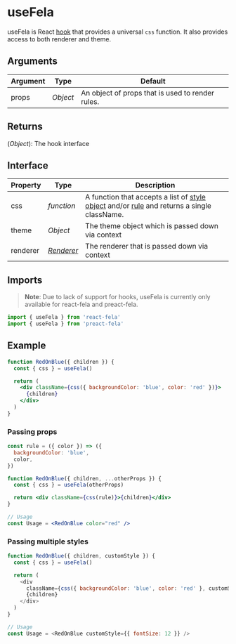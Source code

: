 # useFela

useFela is React [hook](https://reactjs.org/docs/hooks-intro.html) that provides a universal `css` function. It also provides access to both renderer and theme.

## Arguments

| Argument | Type     | Default                                          |
| -------- | -------- | ------------------------------------------------ |
| props    | _Object_ | An object of props that is used to render rules. |

## Returns

(_Object_): The hook interface

## Interface

| Property | Type                            | Description                                                                                                                             |
| -------- | ------------------------------- | --------------------------------------------------------------------------------------------------------------------------------------- |
| css      | _function_                      | A function that accepts a list of [style object](basics/rules/style-object) and/or [rule](basics/rules) and returns a single className. |
| theme    | _Object_                        | The theme object which is passed down via context                                                                                       |
| renderer | _[Renderer](api/fela/renderer)_ | The renderer that is passed down via context                                                                                            |

## Imports

> **Note**: Due to lack of support for hooks, useFela is currently only available for react-fela and preact-fela.

```javascript
import { useFela } from 'react-fela'
import { useFela } from 'preact-fela'
```

## Example

```jsx
function RedOnBlue({ children }) {
  const { css } = useFela()

  return (
    <div className={css({ backgroundColor: 'blue', color: 'red' })}>
      {children}
    </div>
  )
}
```

### Passing props

```jsx
const rule = ({ color }) => ({
  backgroundColor: 'blue',
  color,
})

function RedOnBlue({ children, ...otherProps }) {
  const { css } = useFela(otherProps)

  return <div className={css(rule)}>{children}</div>
}

// Usage
const Usage = <RedOnBlue color="red" />
```

### Passing multiple styles

```javascript
function RedOnBlue({ children, customStyle }) {
  const { css } = useFela()

  return (
    <div
      className={css({ backgroundColor: 'blue', color: 'red' }, customStyle)}>
      {children}
    </div>
  )
}

// Usage
const Usage = <RedOnBlue customStyle={{ fontSize: 12 }} />
```
